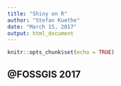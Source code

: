 ```yaml
---
title: "Shiny on R"
author: "Stefan Kuethe"
date: "March 15, 2017"
output: html_document
---
```


```r
knitr::opts_chunk$set(echo = TRUE)
```

## @FOSSGIS 2017
